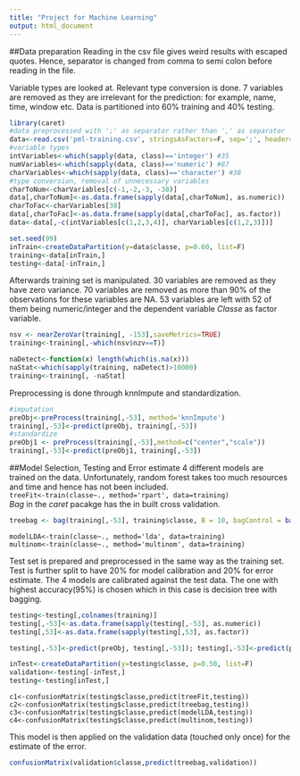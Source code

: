```yaml
---
title: "Project for Machine Learning"
output: html_document
---
```


##Data preparation
Reading in the csv file gives weird results with escaped quotes. Hence, separator is changed from comma to semi colon before reading in the file.   

Variable types are looked at. Relevant type conversion is done. 7 variables are removed as they are irrelevant for the prediction: for example, name, time, window etc. Data is partitioned into 60% training and 40% testing.  

```r
library(caret)
#data preprocessed with ';' as separator rather than ',' as separator
data<-read.csv('pml-training.csv', stringsAsFactors=F, sep=';', header=T, quote="")
#variable types
intVariables<-which(sapply(data, class)=='integer') #35
numVariables<-which(sapply(data, class)=='numeric') #87
charVariables<-which(sapply(data, class)=='character') #38
#type conversion, removal of unnecessary variables
charToNum<-charVariables[c(-1,-2,-3, -38)]
data[,charToNum]<-as.data.frame(sapply(data[,charToNum], as.numeric))
charToFac<-charVariables[38]
data[,charToFac]<-as.data.frame(sapply(data[,charToFac], as.factor))
data<-data[,-c(intVariables[c(1,2,3,4)], charVariables[c(1,2,3)])]

set.seed(99)
inTrain<-createDataPartition(y=data$classe, p=0.60, list=F)
training<-data[inTrain,]
testing<-data[-inTrain,]
```

Afterwards training set is manipulated. 30 variables are removed as they have zero variance. 70 variables are removed as more than 90% of the observations for these variables are NA. 53 variables are left with 52 of them being numeric/integer and the dependent variable *Classe* as factor variable.  

```r
nsv <- nearZeroVar(training[, -153],saveMetrics=TRUE)
training<-training[,-which(nsv$nzv==T)]

naDetect<-function(x) length(which(is.na(x)))
naStat<-which(sapply(training, naDetect)>10000)
training<-training[, -naStat]
```

Preprocessing is done through knnImpute and standardization.  

```r
#imputation
preObj<-preProcess(training[,-53], method='knnImpute')
training[,-53]<-predict(preObj, training[,-53])
#standardize
preObj1 <- preProcess(training[,-53],method=c("center","scale"))
training[,-53]<-predict(preObj1, training[,-53])
```

##Model Selection, Testing and Error estimate
4 different models are trained on the data. Unfortunately, random forest takes too much resources and time and hence has not been included.  
`treeFit<-train(classe~., method='rpart', data=training)`  
*Bag* in the *caret* pacakge has the in built cross validation.  
```r
treebag <- bag(training[,-53], training$classe, B = 10, bagControl = bagControl(fit = ctreeBag$fit, predict = ctreeBag$pred, aggregate = ctreeBag$aggregate))
```
`modelLDA<-train(classe~., method='lda', data=training)`  
`multinom<-train(classe~., method='multinom', data=training)`  

Test set is prepared and preprocessed in the same way as the training set. Test is further split to have 20% for model calibration and 20% for error estimate. The 4 models are calibrated against the test data. The one with highest accuracy(95%) is chosen which in this case is decision tree with bagging.  

```r
testing<-testing[,colnames(training)]
testing[,-53]<-as.data.frame(sapply(testing[,-53], as.numeric))
testing[,53]<-as.data.frame(sapply(testing[,53], as.factor))

testing[,-53]<-predict(preObj, testing[,-53]); testing[,-53]<-predict(preObj1, testing[,-53])
```

```r
inTest<-createDataPartition(y=testing$classe, p=0.50, list=F)
validation<-testing[-inTest,]
testing<-testing[inTest,]
```

`c1<-confusionMatrix(testing$classe,predict(treeFit,testing))`  
`c2<-confusionMatrix(testing$classe,predict(treebag,testing))`  
`c3<-confusionMatrix(testing$classe,predict(modelLDA,testing))`  
`c4<-confusionMatrix(testing$classe,predict(multinom,testing))`  

This model is then applied on the validation data (touched only once) for the estimate of the error.  
```r
confusionMatrix(validation$classe,predict(treebag,validation))
```